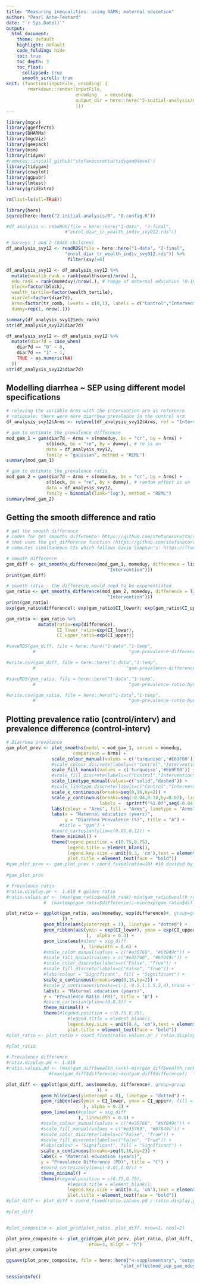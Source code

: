 ```yaml
---
title: "Measuring inequalities: using GAMS; maternal education"
author: "Pearl Ante-Testard"
date: "`r Sys.Date()`"
output: 
  html_document:
    theme: default
    highlight: default
    code_folding: hide
    toc: true
    toc_depth: 3
    toc_float:
      collapsed: true
      smooth_scroll: true
knit: (function(inputFile, encoding) {
        rmarkdown::render(inputFile, 
                          encoding   = encoding, 
                          output_dir = here::here("2-initial-analysis/output")
                          )})
---
```


```r
library(mgcv)
library(ggeffects)
library(DHARMa)
library(mgcViz)
library(geepack)
library(msm)
library(tidymv)
#remotes::install_github("stefanocoretta/tidygam@devel")
library(tidygam)
library(cowplot)
library(ggpubr)
library(lmtest)
library(gridExtra)

```

```r

rm(list=ls(all=TRUE))

```

```r

library(here)
source(here::here("2-initial-analysis/R", "0-config.R"))

```

```r

#df_analysis <- readRDS(file = here::here("1-data", "2-final",
                      #"enrol_diar_tr_wealth_indiv_svy012.rds"))

# Surveys 1 and 2 (8440 children)
df_analysis_svy12 <- readRDS(file = here::here("1-data", "2-final",
                      "enrol_diar_tr_wealth_indiv_svy012.rds")) %>%
                       filter(svy!=0)

```


```r

df_analysis_svy12 <- df_analysis_svy12 %>%
  mutate(wealth_rank = rank(wealthscore)/nrow(.),
  edu_rank = rank(momeduy)/nrow(.), # range of maternal education (0-16)
  block=factor(block),
  wealth_tertile=factor(wealth_tertile),
  diar7df=factor(diar7d),
  Arms=factor(tr_comb, levels = c(0,1), labels = c("Control","Intervention")),
  dummy=rep(1, nrow(.)))

summary(df_analysis_svy12$edu_rank)
str(df_analysis_svy12$diar7d)


```

```r

df_analysis_svy12 <- df_analysis_svy12 %>%
  mutate(diar7d = case_when(
    diar7d == "0" ~ 0,
    diar7d == "1" ~ 1,
    TRUE ~ as.numeric(NA)
  ))
str(df_analysis_svy12$diar7d)

```

## Modelling diarrhea ~ SEP using different model specifications

```r

# releving the variable Arms with the intervention arm as reference
# rationale: there were more diarrhea prevalence in the control arm
df_analysis_svy12$Arms <- relevel(df_analysis_svy12$Arms, ref = "Intervention")

# gam to estimate the prevalence difference
mod_gam_1 = gam(diar7d ~ Arms + s(momeduy, bs = "cr", by = Arms) +
               s(block, bs = "re", by = dummy), # re is on
               data = df_analysis_svy12,
               family = "gaussian", method = "REML")
summary(mod_gam_1)

# gam to estimate the prevalence ratio
mod_gam_2 = gam(diar7d ~ Arms + s(momeduy, bs = "cr", by = Arms) +
               s(block, bs = "re", by = dummy), # random effect is on
               data = df_analysis_svy12,
               family = binomial(link="log"), method = "REML")
summary(mod_gam_2)

```

## Getting the smooth difference and ratio

```r

# get the smooth difference
# codes for get_smooths_difference: https://github.com/stefanocoretta/tidymv/blob/main/R/plotting.R 
# that uses the get_difference function (https://github.com/stefanocoretta/tidymv/blob/main/R/imported-fun.R)
# computes simultaneous CIs which follows Gavin Simpson's: https://fromthebottomoftheheap.net/2016/12/15/simultaneous-interval-revisited/

# smooth difference
gam_diff <- get_smooths_difference(mod_gam_1, momeduy, difference = list(Arms = c("Control",
                                      "Intervention")))
print(gam_diff)

# smooth ratio - the difference would need to be exponentiated
gam_ratio <- get_smooths_difference(mod_gam_2, momeduy, difference = list(Arms = c("Control",
                                      "Intervention")))
print(gam_ratio)
exp(gam_ratio$difference); exp(gam_ratio$CI_lower); exp(gam_ratio$CI_upper)

gam_ratio <- gam_ratio %>%
            mutate(ratio=exp(difference),
                   CI_lower_ratio=exp(CI_lower),
                   CI_upper_ratio=exp(CI_upper))

#saveRDS(gam_diff, file = here::here("1-data","1-temp",
          #                                   "gam-prevalence-difference-bywealthrank.RDS"))

#write.csv(gam_diff, file = here::here("1-data","1-temp",
          #                                  "gam-prevalence-difference-bywealthrank.csv"))

#saveRDS(gam_ratio, file = here::here("1-data","1-temp",
          #                                   "gam-prevalence-ratio-bywealthrank.RDS"))

#write.csv(gam_ratio, file = here::here("1-data","1-temp",
          #                                   "gam-prevalence-ratio-bywealthrank.csv"))
```

## Plotting prevalence ratio (control/interv) and prevalence difference (control-interv)


```r

# Diarrhea prevalence
gam_plot_prev <- plot_smooths(model = mod_gam_1, series = momeduy, 
                         comparison = Arms) +
                 scale_colour_manual(values = c('turquoise','#E69F00')) + 
                 #scale_colour_discrete(labels=c("Control","Intervention")) +
                 scale_fill_manual(values = c('turquoise','#E69F00')) + 
                 #scale_fill_discrete(labels=c("Control","Intervention")) + 
                 scale_linetype_manual(values=c("solid","dashed")) +
                 #scale_linetype_discrete(labels=c("Control","Intervention")) +
                 scale_x_continuous(breaks=seq(0,16,by=2)) +
                 scale_y_continuous(breaks=seq(-0.04,0.14,by=0.02), limits = c(-0.04,0.14),
                                   labels =  sprintf("%1.0f",seq(-0.04,0.14,by=0.02)*100)) +
                 labs(colour = "Arms", fill = "Arms", linetype = "Arms") +
                 labs(x = "Maternal education (years)",
                      y = "Diarrhea Prevalence (%)", title = "A") +
                    #title = "gam") +
                 #coord_cartesian(ylim=c(0.01,0.12)) +
                 theme_minimal() +
                 theme(legend.position = c(0.75,0.75),
                       legend.title = element_blank(),
                       legend.key.size = unit(0.3, 'cm'),text = element_text(size=7.5),
                       plot.title = element_text(face = "bold")) 
#gam_plot_prev <- gam_plot_prev + coord_fixed(ratio=10) #10 divided by 1
                 
#gam_plot_prev

# Prevalence ratio
#ratio.display.pr <- 1.618 # golden ratio
#ratio.values.pr <- (max(gam_ratio$wealth_rank)-min(gam_ratio$wealth_rank))/
              #  (max(exp(gam_ratio$difference))-min(exp(gam_ratio$difference)))

plot_ratio <- ggplot(gam_ratio, aes(momeduy, exp(difference)#, group=group
                     )) +
              geom_hline(aes(yintercept = 1), linetype = "dotted") + 
              geom_ribbon(aes(ymin = exp(CI_lower), ymax = exp(CI_upper)#, fill = sig_diff
                              ),  alpha = 0.3) +
              geom_line(aes(#olour = sig_diff
                            ), linewidth = 0.6) +
              #scale_color_manual(values = c("#e35760", "#6f849c")) +
              #scale_fill_manual(values = c("#e35760", "#6f849c")) +
              #scale_color_discrete(labels=c("False", "True")) +
              #scale_fill_discrete(labels=c("False", "True")) +
              #labs(colour = "Significant", fill = "Significant") +
              scale_x_continuous(breaks=seq(0,16,by=2)) +
              #scale_y_continuous(breaks=c(-1,-0.5,1,1.5,2,4),trans = "log") +
              labs(x = "Maternal education (years)",
              y = "Prevalence Ratio (PR)", title = "B") +
              #coord_cartesian(ylim=c(0.8,3)) +
              theme_minimal() +
              theme(#legend.position = c(0.75,0.75),
                       #legend.title = element_blank(),
                       legend.key.size = unit(0.4, 'cm'),text = element_text(size=7.5),
                       plot.title = element_text(face = "bold")) 
#plot_ratio <- plot_ratio + coord_fixed(ratio.values.pr / ratio.display.pr)
              
#plot_ratio

# Prevalence difference
#ratio.display.pd <- 1.618
#ratio.values.pd <- (max(gam_diff$wealth_rank)-min(gam_diff$wealth_rank))/
                #(max(gam_diff$difference)-min(gam_diff$difference))

plot_diff <- ggplot(gam_diff, aes(momeduy, difference#, group=group
                                  )) +
             geom_hline(aes(yintercept = 0), linetype = "dotted") + 
             geom_ribbon(aes(ymin = CI_lower, ymax = CI_upper#, fill = sig_diff
                             ), alpha = 0.3) +
             geom_line(aes(#colour = sig_diff
                           ), linewidth = 0.6) +
             #scale_colour_manual(values = c("#e35760", "#6f849c")) +
             #scale_fill_manual(values = c("#e35760", "#6f849c")) +
             #scale_color_discrete(labels=c("False", "True")) +
             #scale_fill_discrete(labels=c("False", "True")) +
             #labs(colour = "Significant", fill = "Significant") +
             scale_x_continuous(breaks=seq(0,16,by=2)) +
             labs(x = "Maternal education (years)",
             y = "Prevalence Difference (PD)", title = "C") +
             #coord_cartesian(ylim=c(-0.01,0.07)) +
             theme_minimal() +
             theme(#legend.position = c(0.75,0.75),
                       #legend.title = element_blank(),
                       legend.key.size = unit(0.4, 'cm'),text = element_text(size=7.5),
                       plot.title = element_text(face = "bold")) 
#plot_diff <- plot_diff + coord_fixed(ratio.values.pd / ratio.display.pd)
             
#plot_diff


#plot_composite <- plot_grid(plot_ratio, plot_diff, nrow=1, ncol=2)

plot_prev_composite <- plot_grid(gam_plot_prev, plot_ratio, plot_diff, 
                               nrow=3, align = "h") 
plot_prev_composite

```

```r

ggsave(plot_prev_composite, file = here::here("4-supplementary", "output",
                                           "plot_effectmod_sep_gam_eduyears.png"), height=6.5,width=4)
```

```r
sessionInfo()

```